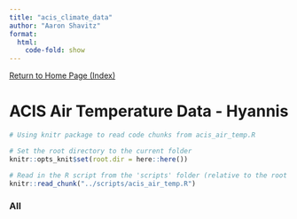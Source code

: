 ```yaml
---
title: "acis_climate_data"
author: "Aaron Shavitz"
format: 
  html:
    code-fold: show
---
```

[Return to Home Page (Index)](https://ashavitz.github.io/wellfleet_project/)

# ACIS Air Temperature Data - Hyannis

```r
# Using knitr package to read code chunks from acis_air_temp.R

# Set the root directory to the current folder
knitr::opts_knit$set(root.dir = here::here())

# Read in the R script from the 'scripts' folder (relative to the root project directory)
knitr::read_chunk("../scripts/acis_air_temp.R")
```

### All
```r
```
